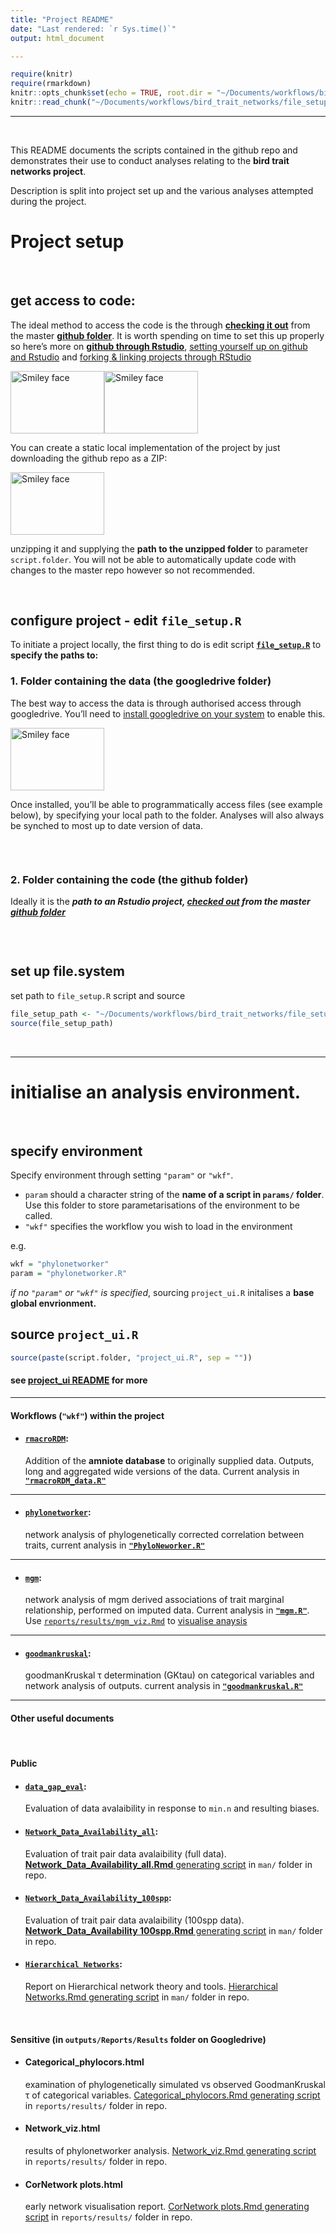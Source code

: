 ```yaml
---
title: "Project README"
date: "Last rendered: `r Sys.time()`"
output: html_document

---
```



```r
require(knitr)
require(rmarkdown)
knitr::opts_chunk$set(echo = TRUE, root.dir = "~/Documents/workflows/bird_trait_networks/")
knitr::read_chunk("~/Documents/workflows/bird_trait_networks/file_setup.R")
```

***

<br>

This README documents the scripts contained in the github repo and demonstrates their use to conduct analyses relating to the **bird trait networks project**. 

Description is split into project set up and the various analyses attempted during the project.

# **Project setup**

<br>

## **get access to code:**

The ideal method to access the code is the through [**checking it out**](http://www.molecularecologist.com/2013/11/using-github-with-r-and-rstudio/) from the master [**github folder**](https://github.com/annakrystalli/bird_trait_networks). It is worth spending on time to set this up properly so here's more on [**github through Rstudio**](https://annakrystalli.github.io/Mozfest_github-rstudio/index.html), [setting yourself up on github and Rstudio](https://github.com/mikecroucher/ISBE_Symposium) and [forking & linking projects through RStudio](https://annakrystalli.github.io/Mozfest_github-rstudio/evolottery.html)

<img src="assets/repo.png" alt="Smiley face" height="100" width="150"><img src="assets/rstudio.png" alt="Smiley face" height="100" width="150">

You can create a static local implementation of the project by just downloading the github repo as a ZIP: 

<img src="assets/dwnld_repo.png" alt="Smiley face" height="100" width="150">

unzipping it and supplying the **path to the unzipped folder** to parameter `script.folder`. You will not be able to automatically update code with changes to the master repo however so not recommended.

<br>

## **configure project - edit `file_setup.R`**

To initiate a project locally, the first thing to do is edit script [**`file_setup.R`**](https://github.com/annakrystalli/bird_trait_networks/blob/master/file_setup.R) to **specify the paths to:**

### 1. Folder containing the data (the googledrive folder)

The best way to access the data is through authorised access through googledrive. You'll need to [install googledrive on your system](https://www.google.com/intl/en-GB/drive/download/) to enable this. 

<img src="assets/gdrive.png" alt="Smiley face" height="100" width="150">

Once installed, you'll be able to programmatically access files (see example below), by specifying your local path to the folder.  Analyses will also always be synched to most up to date version of data.

```r

```

<br>

### 2. Folder containing the code (the github folder)

Ideally it is the ***path to an Rstudio project, [checked out](http://www.molecularecologist.com/2013/11/using-github-with-r-and-rstudio/) from the master [github folder](https://github.com/annakrystalli/bird_trait_networks)*** 



```r

```
<br>

## **set up file.system**
set path to `file_setup.R` script and source
```r
file_setup_path <- "~/Documents/workflows/bird_trait_networks/file_setup.R"
source(file_setup_path)
```


<br>

***

# **initialise an analysis environment.** 

<br>

## **specify environment**

Specify environment through setting `"param"` or `"wkf"`. 

 - `param` should a character string of the **name of a script in `params/` folder**. Use this folder to store parametarisations of the environment to be called. 
 - `"wkf"` specifies the workflow you wish to load in the environment

e.g.
```r
wkf = "phylonetworker"
param = "phylonetworker.R"
```


*if no `"param"` or `"wkf"` is specified*, sourcing `project_ui.R` initalises a **base global envrionment.** 


## **source `project_ui.R`**


```r
source(paste(script.folder, "project_ui.R", sep = ""))
```

#### see [**project_ui README**](http://annakrystalli.github.io/bird_trait_networks/project_ui.nb.html) for more

***
#### Workflows (`"wkf"`) within the project

- #### [**`rmacroRDM`**](http://annakrystalli.github.io/bird_trait_networks/rmacroRDM.nb.html): 
Addition of the **amniote database** to originally supplied data. Outputs, long and aggregated wide versions of the data. Current analysis in [**`"rmacroRDM_data.R"`**](https://github.com/annakrystalli/bird_trait_networks/blob/master/rmacroRDM_data.R) 

***

- #### [**`phylonetworker`**](http://annakrystalli.github.io/bird_trait_networks/PhyloNetworker_README.nb.html): 
network analysis of phylogenetically corrected correlation between traits, current analysis in [**`"PhyloNeworker.R"`**](https://github.com/annakrystalli/bird_trait_networks/blob/master/PhyloNetworker.R)

***

- #### [**`mgm`**](http://annakrystalli.github.io/bird_trait_networks/mgm.html): 
network analysis of mgm derived associations of trait marginal relationship, performed on imputed data. Current analysis in [**`"mgm.R"`**](https://github.com/annakrystalli/bird_trait_networks/blob/master/mgm.R). Use [`reports/results/mgm_viz.Rmd`](https://github.com/annakrystalli/bird_trait_networks/blob/master/docs/mgm_viz.nb.html) to [visualise anaysis](http://annakrystalli.github.io/bird_trait_networks/mgm_viz.nb.html)

***

- #### [**`goodmankruskal`**](http://annakrystalli.github.io/bird_trait_networks/GoodmanKruskal.nb.html): 
  goodmanKruskal τ determination (GKtau)  on categorical variables and network analysis of outputs. current analysis in [**`"goodmankruskal.R"`**](https://github.com/annakrystalli/bird_trait_networks/blob/master/goodmankruskal.R)

***

#### Other useful documents
<br>

#### Public

- #### [**`data_gap_eval`**](http://annakrystalli.github.io/bird_trait_networks/data_gap_eval.nb.html): 
Evaluation of data avalaibility in response to `min.n` and resulting biases.

- #### [**`Network_Data_Availability_all`**](http://annakrystalli.github.io/bird_trait_networks/Network_Data_Availability_all.nb.html): 
Evaluation of trait pair data avalaibility (full data). [**Network_Data_Availability_all.Rmd** generating script](https://github.com/annakrystalli/bird_trait_networks/blob/master/man/Network_Data_Availability_all.Rmd) in `man/` folder in repo.

- #### [**`Network_Data_Availability_100spp`**](http://annakrystalli.github.io/bird_trait_networks/Network_Data_Availability_100spp.nb.html): 
Evaluation of trait pair data avalaibility (100spp data). [**Network_Data_Availability 100spp.Rmd** generating script](https://github.com/annakrystalli/bird_trait_networks/blob/master/man/Network_Data_Availability_100spp.Rmd) in `man/` folder in repo.

- #### [**`Hierarchical Networks`**](http://annakrystalli.github.io/bird_trait_networks/Hierarchical_Networks.html): 
Report on Hierarchical network theory and tools. [Hierarchical Networks.Rmd generating script](https://github.com/annakrystalli/bird_trait_networks/blob/master/man/Hierarchical Networks.Rmd) in `man/` folder in repo.

<br>

#### Sensitive (**in `outputs/Reports/Results` folder on Googledrive**)
- #### **Categorical_phylocors.html**
 examination of phylogenetically simulated vs observed GoodmanKruskal τ of categorical variables. [Categorical_phylocors.Rmd generating script](https://github.com/annakrystalli/bird_trait_networks/blob/master/reports/results/Categorical_phylocors.Rmd) in `reports/results/` folder in repo.
 
 - #### **Network_viz.html**
 results of phylonetworker analysis. [Network_viz.Rmd generating script](https://github.com/annakrystalli/bird_trait_networks/blob/master/reports/results/Network_viz.Rmd) in `reports/results/` folder in repo.
 
  - #### **CorNetwork plots.html**
 early network visualisation report. [CorNetwork plots.Rmd generating script](https://github.com/annakrystalli/bird_trait_networks/blob/master/reports/results/CorNetwork plots.Rmd) in `reports/results/` folder in repo.